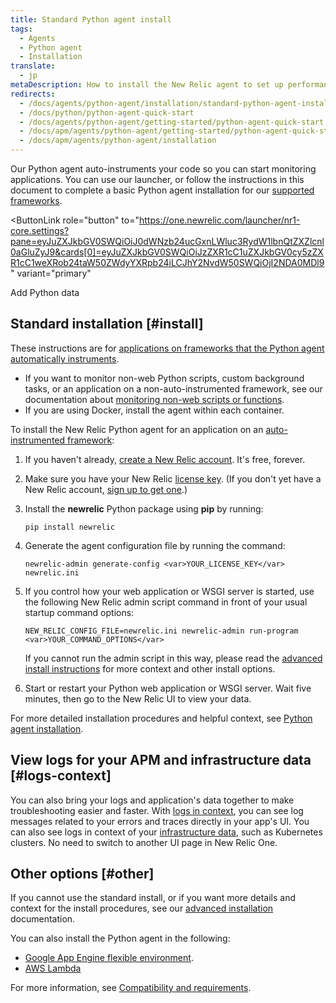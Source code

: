 ```yaml
---
title: Standard Python agent install
tags:
  - Agents
  - Python agent
  - Installation
translate:
  - jp
metaDescription: How to install the New Relic agent to set up performance monitoring for a Python application.
redirects:
  - /docs/agents/python-agent/installation/standard-python-agent-install
  - /docs/python/python-agent-quick-start
  - /docs/agents/python-agent/getting-started/python-agent-quick-start
  - /docs/apm/agents/python-agent/getting-started/python-agent-quick-start
  - /docs/apm/agents/python-agent/installation
---
```


Our Python agent auto-instruments your code so you can start monitoring applications. You can use our launcher, or follow the instructions in this document to complete a basic Python agent installation for our [supported frameworks](/docs/agents/python-agent/getting-started/instrumented-python-packages).

<ButtonLink
  role="button"
  to="https://one.newrelic.com/launcher/nr1-core.settings?pane=eyJuZXJkbGV0SWQiOiJ0dWNzb24ucGxnLWluc3RydW1lbnQtZXZlcnl0aGluZyJ9&cards[0]=eyJuZXJkbGV0SWQiOiJzZXR1cC1uZXJkbGV0cy5zZXR1cC1weXRob24taW50ZWdyYXRpb24iLCJhY2NvdW50SWQiOjI2NDA0MDl9"
  variant="primary"
>
  Add Python data
</ButtonLink>

## Standard installation [#install]

These instructions are for [applications on frameworks that the Python agent automatically instruments](/docs/agents/python-agent/getting-started/instrumented-python-packages).

* If you want to monitor non-web Python scripts, custom background tasks, or an application on a non-auto-instrumented framework, see our documentation about [monitoring non-web scripts or functions](/docs/agents/python-agent/supported-features/python-background-tasks).
* If you are using Docker, install the agent within each container.

To install the New Relic Python agent for an application on an [auto-instrumented framework](/docs/agents/python-agent/getting-started/instrumented-python-packages):

1. If you haven't already, [create a New Relic account](https://newrelic.com/signup). It's free, forever.

2. Make sure you have your New Relic [license key](/docs/subscriptions/license-key). (If you don't yet have a New Relic account, [sign up to get one](https://newrelic.com/signup).)
3. Install the **newrelic** Python package using **pip** by running:

   ```
   pip install newrelic
   ```
4. Generate the agent configuration file by running the command:

   ```
   newrelic-admin generate-config <var>YOUR_LICENSE_KEY</var> newrelic.ini
   ```
5. If you control how your web application or WSGI server is started, use the following New Relic admin script command in front of your usual startup command options:

   ```
   NEW_RELIC_CONFIG_FILE=newrelic.ini newrelic-admin run-program <var>YOUR_COMMAND_OPTIONS</var>
   ```

   If you cannot run the admin script in this way, please read the [advanced install instructions](/docs/agents/python-agent/installation-configuration/python-agent-installation) for more context and other install options.
6. Start or restart your Python web application or WSGI server. Wait five minutes, then go to the New Relic UI to view your data.

For more detailed installation procedures and helpful context, see [Python agent installation](/docs/agents/python-agent/installation-configuration/python-agent-installation).

## View logs for your APM and infrastructure data [#logs-context]

You can also bring your logs and application's data together to make troubleshooting easier and faster. With [logs in context](/docs/logs/logs-context/configure-logs-context-python/), you can see log messages related to your errors and traces directly in your app's UI. You can also see logs in context of your [infrastructure data](/docs/logs/forward-logs/forward-your-logs-using-infrastructure-agent/), such as Kubernetes clusters. No need to switch to another UI page in New Relic One.

## Other options [#other]

If you cannot use the standard install, or if you want more details and context for the install procedures, see our [advanced installation](/docs/agents/python-agent/installation-configuration/python-agent-installation) documentation. 

You can also install the Python agent in the following:

* [Google App Engine flexible environment](/docs/agents/python-agent/hosting-services/install-new-relic-python-agent-gae-flexible-environment). 
* [AWS Lambda](/docs/serverless-function-monitoring/aws-lambda-monitoring/enable-lambda-monitoring/instrument-example/)

For more information, see [Compatibility and requirements](/docs/agents/python-agent/getting-started/compatibility-requirements-python-agent).
